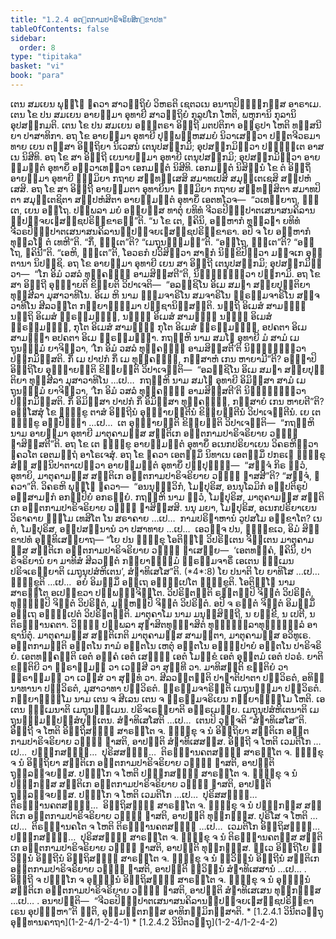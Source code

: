 ```yaml
---
title: "1.2.4 ອຕ຺ຕກາມປາຣິຈຣິຍສິກ຺ຂາປທ"
tableOfContents: false
sidebar:
  order: 8
type: "tipitaka"
basket: "vi"
book: "para"
---
```



<DynamicBreadcrumb />

<Division number="290" book="para">

<Paragraph number="1180" book="para">
ເຕນ ສມເຍນ ພຸທ຺ໂຘ ຠຄວາ ສາວຕ຺ຖິຍໍ ວິຫຣຕິ ເຊຕວເນ ອນາຖປິຓ຺ຑິກສ຺ສ ອາຣາເມ. ເຕນ ໂຂ ປນ ສມເຍນ ອາຍສ຺ມາ ອຸທາຍີ ສາວຕ຺ຖິຍໍ ກຸລູປໂກ ໂຫຕິ, ພຫຸການິ ກຸລານິ ອຸປສງ຺ກມຕິ. ເຕນ ໂຂ ປນ ສມເຍນ ອຎ຺ຎຕຣາ ອິຕ຺ຖີ ມຕປຕິກາ ອຠິຣູປາ ໂຫຕິ ທສ຺ສນີຍາ ປາສາທິກາ. ອຖ ໂຂ ອາຍສ຺ມາ ອຸທາຍີ ປຸພ຺ພຓ຺ຫສມຍໍ ນິວາເສຕ຺ວາ ປຕ຺ຕຈີວຣມາທາຍ ເຍນ ຕສ຺ສາ ອິຕ຺ຖິຍາ ນິເວສນໍ ເຕນຸປສງ຺ກມິ; ອຸປສງ຺ກມິຕ຺ວາ ປຎ຺ຎຕ຺ເຕ ອາສເນ ນິສີທິ. ອຖ ໂຂ ສາ ອິຕ຺ຖີ ເຍນາຍສ຺ມາ ອຸທາຍີ ເຕນຸປສງ຺ກມິ; ອຸປສງ຺ກມິຕ຺ວາ ອາຍສ຺ມນ຺ຕໍ ອຸທາຍິໍ ອຠິວາເທຕ຺ວາ ເອກມນ຺ຕໍ ນິສີທິ. ເອກມນ຺ຕໍ ນິສິນ຺ນໍ ໂຂ ຕໍ ອິຕ຺ຖິໍ ອາຍສ຺ມາ ອຸທາຍີ ຘມ຺ມິຍາ ກຖາຍ ສນ຺ທສ຺ເສສິ ສມາທເປສິ ສມຸຕ຺ເຕເຊສິ ສມ຺ປຫໍເສສິ. ອຖ ໂຂ ສາ ອິຕ຺ຖີ ອາຍສ຺ມຕາ ອຸທາຍິນາ ຘມ຺ມິຍາ ກຖາຍ ສນ຺ທສ຺ສິຕາ ສມາທປິຕາ ສມຸຕ຺ເຕຊິຕາ ສມ຺ປຫໍສິຕາ ອາຍສ຺ມນ຺ຕໍ ອຸທາຍິໍ ເອຕທໂວຈ—  “ວເທຍ຺ຍາຖ, ຠນ຺ເຕ, ເຍນ ອຕ຺ໂຖ. ປຏິພລາ ມຍໍ ອຍ຺ຍສ຺ສ ທາຕຸໍ ຍທິທໍ ຈີວຣປິຓ຺ຑປາຕເສນາສນຄິລານປ຺ປຈ຺ຈຍເຠສຊ຺ຊປຣິກ຺ຂາຣນ຺”ຕິ.



</Paragraph>

<Paragraph number="1181" book="para">
“ນ ໂຂ ເຕ, ຠຄິນິ, ອມ຺ຫາກໍ ທຸລ຺ລຠາ ຍທິທໍ ຈີວຣປິຓ຺ຑປາຕເສນາສນຄິລານປ຺ປຈ຺ຈຍເຠສຊ຺ຊປຣິກ຺ຂາຣາ. ອປິ ຈ ໂຍ ອມ຺ຫາກໍ ທຸລ຺ລໂຠ ຕໍ ເທຫີ”ຕິ. “ກິໍ, ຠນ຺ເຕ”ຕິ? “ເມຖຸນຘມ຺ມນ຺”ຕິ. “ອຕ຺ໂຖ, ຠນ຺ເຕ”ຕິ? “ອຕ຺ໂຖ, ຠຄິນີ”ຕິ. “ເອຫິ, ຠນ຺ເຕ”ຕິ, ໂອວຣກໍ ປວິສິຕ຺ວາ ສາຏກໍ ນິກ຺ຂິປິຕ຺ວາ ມຎ຺ຈເກ ອຸຕ຺ຕານາ ນິປຊ຺ຊິ. ອຖ ໂຂ ອາຍສ຺ມາ ອຸທາຍີ ເຍນ ສາ ອິຕ຺ຖີ ເຕນຸປສງ຺ກມິ; ອຸປສງ຺ກມິຕ຺ວາ—  “ໂກ ອິມໍ ວສລໍ ທຸຄ຺ຄນ຺ຘໍ ອາມສິສ຺ສຕີ”ຕິ, ນິຏ຺ຐຸຠິຕ຺ວາ ປກ຺ກາມິ.



</Paragraph>

<Paragraph number="1182" book="para">
ອຖ ໂຂ ສາ ອິຕ຺ຖີ ອຸຊ຺ຌາຍຕິ ຂິຍ຺ຍຕິ ວິປາເຈຕິ—  “ອລຊ຺ຊິໂນ ອິເມ ສມຓາ ສກ຺ຍປຸຕ຺ຕິຍາ ທຸສ຺ສີລາ ມຸສາວາທິໂນ. ອິເມ ຫິ ນາມ ຘມ຺ມຈາຣິໂນ ສມຈາຣິໂນ ພ຺ຣຫ຺ມຈາຣິໂນ ສຈ຺ຈວາທິໂນ ສີລວນ຺ໂຕ ກລ຺ຍາຓຘມ຺ມາ ປຏິຊານິສ຺ສນ຺ຕິ. ນຕ຺ຖິ ອິເມສໍ ສາມຎ຺ຎໍ ນຕ຺ຖິ ອິເມສໍ ພ຺ຣຫ຺ມຎ຺ຎໍ, ນຏ຺ຐໍ ອິເມສໍ ສາມຎ຺ຎໍ ນຏ຺ຐໍ ອິເມສໍ ພ຺ຣຫ຺ມຎ຺ຎໍ, ກຸໂຕ ອິເມສໍ ສາມຎ຺ຎໍ ກຸໂຕ ອິເມສໍ ພ຺ຣຫ຺ມຎ຺ຎໍ, ອປຄຕາ ອິເມ ສາມຎ຺ຎາ ອປຄຕາ ອິເມ ພ຺ຣຫ຺ມຎ຺ຎາ. ກຖຎ຺ຫິ ນາມ ສມໂຓ ອຸທາຍີ ມໍ ສາມໍ ເມຖຸນຘມ຺ມໍ ຍາຈິຕ຺ວາ, ‘ໂກ ອິມໍ ວສລໍ ທຸຄ຺ຄນ຺ຘໍ ອາມສິສ຺ສຕີ’ຕິ ນິຏ຺ຐຸຠິຕ຺ວາ ປກ຺ກມິສ຺ສຕິ. ກິໍ ເມ ປາປກໍ ກິໍ ເມ ທຸຄ຺ຄນ຺ຘໍ, ກສ຺ສາຫໍ ເກນ ຫາຍາມີ”ຕິ?



</Paragraph>

<Paragraph number="1183" book="para">
ອຎ຺ຎາປິ ອິຕ຺ຖິໂຍ ອຸຊ຺ຌາຍນ຺ຕິ ຂິຍ຺ຍນ຺ຕິ ວິປາເຈນ຺ຕິ—  “ອລຊ຺ຊິໂນ ອິເມ ສມຓາ ສກ຺ຍປຸຕ຺ຕິຍາ ທຸສ຺ສີລາ ມຸສາວາທິໂນ …ເປ…  ກຖຎ຺ຫິ ນາມ ສມໂຓ ອຸທາຍີ ອິມິສ຺ສາ ສາມໍ ເມຖຸນຘມ຺ມໍ ຍາຈິຕ຺ວາ, ‘ໂກ ອິມໍ ວສລໍ ທຸຄ຺ຄນ຺ຘໍ ອາມສິສ຺ສຕີ’ຕິ ນິຏ຺ຐຸຠິຕ຺ວາ ປກ຺ກມິສ຺ສຕິ. ກິໍ ອິມິສ຺ສາ ປາປກໍ ກິໍ ອິມິສ຺ສາ ທຸຄ຺ຄນ຺ຘໍ, ກສ຺ສາຍໍ ເກນ ຫາຍຕີ”ຕິ?



</Paragraph>

<Paragraph number="1184" book="para">
ອສ຺ໂສສຸໍ ໂຂ ຠິກ຺ຂູ ຕາສໍ ອິຕ຺ຖີນໍ ອຸຊ຺ຌາຍນ຺ຕີນໍ ຂິຍ຺ຍນ຺ຕີນໍ ວິປາເຈນ຺ຕີນໍ. ເຍ ເຕ ຠິກ຺ຂູ ອປ຺ປິຈ຺ຉາ …ເປ…  ເຕ ອຸຊ຺ຌາຍນ຺ຕິ ຂິຍ຺ຍນ຺ຕິ ວິປາເຈນ຺ຕິ—  “ກຖຎ຺ຫິ ນາມ ອາຍສ຺ມາ ອຸທາຍີ ມາຕຸຄາມສ຺ສ ສນ຺ຕິເກ ອຕ຺ຕກາມປາຣິຈຣິຍາຍ ວຓ຺ຓໍ ຠາສິສ຺ສຕີ”ຕິ.



</Paragraph>

<Paragraph number="1185" book="para">
ອຖ ໂຂ ເຕ ຠິກ຺ຂູ ອາຍສ຺ມນ຺ຕໍ ອຸທາຍິໍ ອເນກປຣິຍາເຍນ ວິຄຣຫິຕ຺ວາ ຠຄວໂຕ ເອຕມຕ຺ຖໍ ອາໂຣເຈສຸໍ. ອຖ ໂຂ ຠຄວາ ເອຕສ຺ມິໍ ນິທາເນ ເອຕສ຺ມິໍ ປກຣເຓ ຠິກ຺ຂຸສໍຆໍ ສນ຺ນິປາຕາເປຕ຺ວາ ອາຍສ຺ມນ຺ຕໍ ອຸທາຍິໍ ປຏິປຸຈ຺ຉິ—  “ສຈ຺ຈໍ ກິຣ ຕ຺ວໍ, ອຸທາຍິ, ມາຕຸຄາມສ຺ສ ສນ຺ຕິເກ ອຕ຺ຕກາມປາຣິຈຣິຍາຍ ວຓ຺ຓໍ ຠາສສີ”ຕິ? “ສຈ຺ຈໍ, ຠຄວາ”ຕິ. ວິຄຣຫິ ພຸທ຺ໂຘ ຠຄວາ—  “ອນນຸຈ຺ຉວິກໍ, ໂມຆປຸຣິສ, ອນນຸໂລມິກໍ ອປ຺ປຕິຣູປໍ ອສ຺ສາມຓກໍ ອກປ຺ປິຍໍ ອກຣຓີຍໍ. ກຖຎ຺ຫິ ນາມ ຕ຺ວໍ, ໂມຆປຸຣິສ, ມາຕຸຄາມສ຺ສ ສນ຺ຕິເກ ອຕ຺ຕກາມປາຣິຈຣິຍາຍ ວຓ຺ຓໍ ຠາສິສ຺ສສິ. ນນຸ ມຍາ, ໂມຆປຸຣິສ, ອເນກປຣິຍາເຍນ ວິຣາຄາຍ ຘມ຺ໂມ ເທສິໂຕ ໂນ ສຣາຄາຍ …ເປ…  ກາມປຣິຬາຫານໍ ວູປສໂມ ອກ຺ຂາໂຕ? ເນຕໍ, ໂມຆປຸຣິສ, ອປ຺ປສນ຺ນານໍ ວາ ປສາທາຍ …ເປ…  ເອວຎ຺ຈ ປນ, ຠິກ຺ຂເວ, ອິມໍ ສິກ຺ຂາປທໍ ອຸທ຺ທິເສຍ຺ຍາຖ—



</Paragraph>

</Division>
<Division number="291" book="para">

<Paragraph number="1186" book="para">
<Emphasis>“ໂຍ ປນ ຠິກ຺ຂຸ ໂອຕິຓ຺ໂຓ ວິປຣິຓເຕນ ຈິຕ຺ເຕນ ມາຕຸຄາມສ຺ສ ສນ຺ຕິເກ ອຕ຺ຕກາມປາຣິຈຣິຍາຍ ວຓ຺ຓໍ ຠາເສຍ຺ຍ—  ‘ເອຕທຄ຺ຄໍ, ຠຄິນິ, ປາຣິຈຣິຍານໍ ຍາ ມາທິສໍ ສີລວນ຺ຕໍ ກລ຺ຍາຓຘມ຺ມໍ ພ຺ຣຫ຺ມຈາຣິໍ ເອເຕນ ຘມ຺ເມນ ປຣິຈເຣຍ຺ຍາຕິ ເມຖຸນຸປສໍຫິເຕນ’, ສໍຆາທິເສໂສ”</Emphasis>ຕິ. (*4*:<Emphasis>8</Emphasis>)



</Paragraph>

</Division>
<Division number="292" book="para">

<Paragraph number="1187" book="para">
<Emphasis>ໂຍ ປນາ</Emphasis>ຕິ ໂຍ ຍາທິໂສ …ເປ…  <Emphasis>ຠິກ຺ຂູ</Emphasis>ຕິ …ເປ…  ອຍໍ ອິມສ຺ມິໍ ອຕ຺ເຖ ອຘິປ຺ເປໂຕ ຠິກ຺ຂູຕິ.



</Paragraph>

<Paragraph number="1188" book="para">
<Emphasis>ໂອຕິຓ຺ໂຓ</Emphasis> ນາມ ສາຣຕ຺ໂຕ ອເປກ຺ຂວາ ປຏິພທ຺ຘຈິຕ຺ໂຕ.



</Paragraph>

<Paragraph number="1189" book="para">
<Emphasis>ວິປຣິຓຕນ຺</Emphasis>ຕິ ຣຕ຺ຕມ຺ປິ ຈິຕ຺ຕໍ ວິປຣິຓຕໍ, ທຸຏ຺ຐມ຺ປິ ຈິຕ຺ຕໍ ວິປຣິຓຕໍ, ມູຬ຺ຫມ຺ປິ ຈິຕ຺ຕໍ ວິປຣິຓຕໍ. ອປິ ຈ ຣຕ຺ຕໍ ຈິຕ຺ຕໍ ອິມສ຺ມິໍ ອຕ຺ເຖ ອຘິປ຺ເປຕໍ ວິປຣິຓຕນ຺ຕິ.



</Paragraph>

<Paragraph number="1190" book="para">
<Emphasis>ມາຕຸຄາໂມ</Emphasis> ນາມ ມນຸສ຺ສິຕ຺ຖີ, ນ ຍກ຺ຂີ, ນ ເປຕີ, ນ ຕິຣຈ຺ຉານຄຕາ. ວິຎ຺ຎູ ປຏິພລາ ສຸຠາສິຕທຸພ຺ຠາສິຕໍ ທຸຏ຺ຐຸລ຺ລາທຸຏ຺ຐຸລ຺ລໍ ອາຊານິຕຸໍ.



</Paragraph>

<Paragraph number="1191" book="para">
<Emphasis>ມາຕຸຄາມສ຺ສ ສນ຺ຕິເກ</Emphasis>ຕິ ມາຕຸຄາມສ຺ສ ສາມນ຺ຕາ, ມາຕຸຄາມສ຺ສ ອວິທູເຣ.



</Paragraph>

<Paragraph number="1192" book="para">
<Emphasis>ອຕ຺ຕກາມນ຺</Emphasis>ຕິ ອຕ຺ຕໂນ ກາມໍ ອຕ຺ຕໂນ ເຫຕຸໍ ອຕ຺ຕໂນ ອຘິປ຺ປາຍໍ ອຕ຺ຕໂນ ປາຣິຈຣິຍໍ.



</Paragraph>

<Paragraph number="1193" book="para">
<Emphasis>ເອຕທຄ຺ຄນ຺</Emphasis>ຕິ ເອຕໍ ອຄ຺ຄໍ ເອຕໍ ເສຏ຺ຐໍ ເອຕໍ ໂມກ຺ຂໍ ເອຕໍ ອຸຕ຺ຕມໍ ເອຕໍ ປວຣໍ.



</Paragraph>

<Paragraph number="1194" book="para">
<Emphasis>ຍາ</Emphasis>ຕິ ຂຕ຺ຕິຍີ ວາ ພ຺ຣາຫ຺ມຓີ ວາ ເວສ຺ສີ ວາ ສຸທ຺ທີ ວາ.



</Paragraph>

<Paragraph number="1195" book="para">
<Emphasis>ມາທິສນ຺</Emphasis>ຕິ ຂຕ຺ຕິຍໍ ວາ ພ຺ຣາຫ຺ມຓໍ ວາ ເວສ຺ສໍ ວາ ສຸທ຺ທໍ ວາ.



</Paragraph>

<Paragraph number="1196" book="para">
<Emphasis>ສີລວນ຺ຕນ຺</Emphasis>ຕິ ປາຓາຕິປາຕາ ປຏິວິຣຕໍ, ອທິນ຺ນາທານາ ປຏິວິຣຕໍ, ມຸສາວາທາ ປຏິວິຣຕໍ.



</Paragraph>

<Paragraph number="1197" book="para">
<Emphasis>ພ຺ຣຫ຺ມຈາຣິນ຺</Emphasis>ຕິ ເມຖຸນຘມ຺ມາ ປຏິວິຣຕໍ.



</Paragraph>

<Paragraph number="1198" book="para">
<Emphasis>ກລ຺ຍາຓຘມ຺ໂມ</Emphasis> ນາມ ເຕນ ຈ ສີເລນ ເຕນ ຈ ພ຺ຣຫ຺ມຈຣິເຍນ ກລ຺ຍາຓຘມ຺ໂມ ໂຫຕິ.



</Paragraph>

<Paragraph number="1199" book="para">
<Emphasis>ເອເຕນ ຘມ຺ເມນາ</Emphasis>ຕິ ເມຖຸນຘມ຺ເມນ.



</Paragraph>

<Paragraph number="1200" book="para">
<Emphasis>ປຣິຈເຣຍ຺ຍາ</Emphasis>ຕິ ອຠິຣເມຍ຺ຍ.



</Paragraph>

<Paragraph number="1201" book="para">
<Emphasis>ເມຖຸນຸປສໍຫິເຕນາ</Emphasis>ຕິ ເມຖຸນຘມ຺ມປ຺ປຏິສໍຍຸຕ຺ເຕນ.



</Paragraph>

<Paragraph number="1202" book="para">
<Emphasis>ສໍຆາທິເສໂສ</Emphasis>ຕິ …ເປ…  ເຕນປິ ວຸຈ຺ຈຕິ “ສໍຆາທິເສໂສ”ຕິ.



</Paragraph>

</Division>
<Division number="293" book="para">

<Paragraph number="1203" book="para">
ອິຕ຺ຖີ ຈ ໂຫຕິ ອິຕ຺ຖິສຎ຺ຎີ ສາຣຕ຺ໂຕ ຈ. ຠິກ຺ຂຸ ຈ ນໍ ອິຕ຺ຖິຍາ ສນ຺ຕິເກ ອຕ຺ຕກາມປາຣິຈຣິຍາຍ ວຓ຺ຓໍ ຠາສຕິ, ອາປຕ຺ຕິ ສໍຆາທິເສສສ຺ສ.



</Paragraph>

<Paragraph number="1204" book="para">
ອິຕ຺ຖີ ຈ ໂຫຕິ ເວມຕິໂກ …ເປ…  ປຓ຺ຑກສຎ຺ຎີ…  ປຸຣິສສຎ຺ຎີ…  ຕິຣຈ຺ຉານຄຕສຎ຺ຎີ ສາຣຕ຺ໂຕ ຈ. ຠິກ຺ຂຸ ຈ ນໍ ອິຕ຺ຖິຍາ ສນ຺ຕິເກ ອຕ຺ຕກາມປາຣິຈຣິຍາຍ ວຓ຺ຓໍ ຠາສຕິ, ອາປຕ຺ຕິ ຖຸລ຺ລຈ຺ຈຍສ຺ສ.



</Paragraph>

<Paragraph number="1205" book="para">
ປຓ຺ຑໂກ ຈ ໂຫຕິ ປຓ຺ຑກສຎ຺ຎີ ສາຣຕ຺ໂຕ ຈ. ຠິກ຺ຂຸ ຈ ນໍ ປຓ຺ຑກສ຺ສ ສນ຺ຕິເກ ອຕ຺ຕກາມປາຣິຈຣິຍາຍ ວຓ຺ຓໍ ຠາສຕິ, ອາປຕ຺ຕິ ຖຸລ຺ລຈ຺ຈຍສ຺ສ.



</Paragraph>

<Paragraph number="1206" book="para">
ປຓ຺ຑໂກ ຈ ໂຫຕິ ເວມຕິໂກ …ເປ…  ປຸຣິສສຎ຺ຎີ…  ຕິຣຈ຺ຉານຄຕສຎ຺ຎີ…  ອິຕ຺ຖິສຎ຺ຎີ ສາຣຕ຺ໂຕ ຈ. ຠິກ຺ຂຸ ຈ ນໍ ປຓ຺ຑກສ຺ສ ສນ຺ຕິເກ ອຕ຺ຕກາມປາຣິຈຣິຍາຍ ວຓ຺ຓໍ ຠາສຕິ, ອາປຕ຺ຕິ ທຸກ຺ກຏສ຺ສ.



</Paragraph>

<Paragraph number="1207" book="para">
ປຸຣິໂສ ຈ ໂຫຕິ …ເປ…  ຕິຣຈ຺ຉານຄໂຕ ຈ ໂຫຕິ ຕິຣຈ຺ຉານຄຕສຎ຺ຎີ …ເປ…  ເວມຕິໂກ ອິຕ຺ຖິສຎ຺ຎີ…  ປຓ຺ຑກສຎ຺ຎີ…  ປຸຣິສສຎ຺ຎີ ສາຣຕ຺ໂຕ ຈ. ຠິກ຺ຂຸ ຈ ນໍ ຕິຣຈ຺ຉານຄຕສ຺ສ ສນ຺ຕິເກ ອຕ຺ຕກາມປາຣິຈຣິຍາຍ ວຓ຺ຓໍ ຠາສຕິ, ອາປຕ຺ຕິ ທຸກ຺ກຏສ຺ສ.



</Paragraph>

<Paragraph number="1208" book="para">
ທ຺ເວ ອິຕ຺ຖິໂຍ ທ຺ວິນ຺ນໍ ອິຕ຺ຖີນໍ ອິຕ຺ຖິສຎ຺ຎີ ສາຣຕ຺ໂຕ ຈ. ຠິກ຺ຂຸ ຈ ນໍ ທ຺ວິນ຺ນໍ ອິຕ຺ຖີນໍ ສນ຺ຕິເກ ອຕ຺ຕກາມປາຣິຈຣິຍາຍ ວຓ຺ຓໍ ຠາສຕິ, ອາປຕ຺ຕິ ທ຺ວິນ຺ນໍ ສໍຆາທິເສສານໍ …ເປ… .



</Paragraph>

<Paragraph number="1209" book="para">
ອິຕ຺ຖີ ຈ ປຓ຺ຑໂກ ຈ ອຸຠິນ຺ນໍ ອິຕ຺ຖິສຎ຺ຎີ ສາຣຕ຺ໂຕ ຈ. ຠິກ຺ຂຸ ຈ ນໍ ອຸຠິນ຺ນໍ ສນ຺ຕິເກ ອຕ຺ຕກາມປາຣິຈຣິຍາຍ ວຓ຺ຓໍ ຠາສຕິ, ອາປຕ຺ຕິ ສໍຆາທິເສເສນ ທຸກ຺ກຏສ຺ສ …ເປ… .



</Paragraph>

</Division>
<Division number="294" book="para">

<Paragraph number="1210" book="para">
ອນາປຕ຺ຕິ—  “ຈີວຣປິຓ຺ຑປາຕເສນາສນຄິລານປ຺ປຈ຺ຈຍເຠສຊ຺ຊປຣິກ຺ຂາເຣນ ອຸປຏ຺ຐຫາ”ຕິ ຠຓຕິ, ອຸມ຺ມຕ຺ຕກສ຺ສ ອາທິກມ຺ມິກສ຺ສາຕິ.

</Paragraph>
</Division>

<TableOfContents book="para" section="1.2.4">
* [1.2.4.1 ວິນີຕວຕ຺ຖຸອຸທ຺ທານຄາຖາ](1-2-4/1-2-4-1)
* [1.2.4.2 ວິນີຕວຕ຺ຖຸ](1-2-4/1-2-4-2)
</TableOfContents>